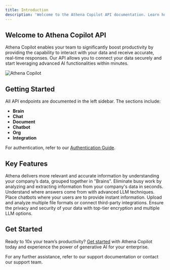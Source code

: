 ```yaml
---
title: Introduction
description: 'Welcome to the Athena Copilot API documentation. Learn how to integrate and interact with our powerful features.'
---
```


## Welcome to Athena Copilot API

Athena Copilot enables your team to significantly boost productivity by providing the capability to interact with your data and receive accurate, real-time responses. Our API allows you to connect your data securely and start leveraging advanced AI functionalities within minutes.

![Athena Copilot](https://framerusercontent.com/images/AtCoYlWx1ulkh5l8BB42CRZRrBg.png?scale-down-to=2048)

## Getting Started

All API endpoints are documented in the left sidebar. The sections include:
- **Brain**
- **Chat**
- **Document**
- **Chatbot**
- **Org**
- **Integration**

For authentication, refer to our [Authentication Guide](/Authentication).


## Key Features



<CardGroup cols={2}>
  <Card
    title="Generative AI for Your Data"
    icon="brain"
    href="#"
  >
    Athena delivers more relevant and accurate information by understanding your company’s data, grouped together in "Brains".
  </Card>
  <Card
    title="Unlock Productivity"
    icon="chart-line"
    href="#"
  >
    Eliminate busy work by analyzing and extracting information from your company's data in seconds.
  </Card>
  <Card
    title="Full Referenceability"
    icon="book"
    href="#"
  >
    Understand where answers come from with advanced LLM techniques.
  </Card>
  <Card
    title="Embed Chatbots"
    icon="robot"
    href="#"
  >
    Place chatbots where your users are to provide instant information.
  </Card>
  <Card
    title="Diverse File Support"
    icon="file"
    href="#"
  >
    Upload and analyze multiple file formats or connect third-party integrations.
  </Card>
  <Card
    title="Secure & Model Agnostic"
    icon="lock"
    href="#"
  >
    Ensure the privacy and security of your data with top-tier encryption and multiple LLM options.
  </Card>
</CardGroup>

## Get Started

Ready to 10x your team’s productivity? [Get started](#) with Athena Copilot today and experience the power of generative AI for your enterprise.

For any further assistance, refer to our support documentation or contact our support team.